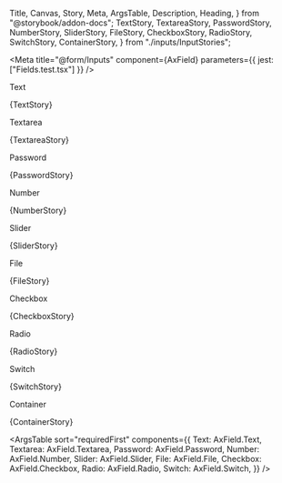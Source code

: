   Title,
  Canvas,
  Story,
  Meta,
  ArgsTable,
  Description,
  Heading,
} from "@storybook/addon-docs";
  TextStory,
  TextareaStory,
  PasswordStory,
  NumberStory,
  SliderStory,
  FileStory,
  CheckboxStory,
  RadioStory,
  SwitchStory,
  ContainerStory,
} from "./inputs/InputStories";

<Meta
  title="@form/Inputs"
  component={AxField}
  parameters={{ jest: ["Fields.test.tsx"] }}
/>

<Title>Form Inputs</Title>

<Heading storyId="form-inputs--text">Text</Heading>

<Description of={AxField.Text} />

<Canvas>
  <Story name="Text">{TextStory}</Story>
</Canvas>

<Heading storyId="form-inputs--textarea">Textarea</Heading>

<Description of={AxField.Textarea} />

<Canvas>
  <Story name="Textarea">{TextareaStory}</Story>
</Canvas>

<Heading storyId="form-inputs--password">Password</Heading>

<Description of={AxField.Password} />

<Canvas>
  <Story name="Password">{PasswordStory}</Story>
</Canvas>

<Heading storyId="form-inputs--number">Number</Heading>

<Description of={AxField.Number} />

<Canvas>
  <Story name="Number">{NumberStory}</Story>
</Canvas>

<Heading storyId="form-inputs--slider">Slider</Heading>

<Description of={AxField.Slider} />

<Canvas>
  <Story name="Slider">{SliderStory}</Story>
</Canvas>

<Heading storyId="form-inputs--file">File</Heading>

<Description of={AxField.File} />

<Canvas>
  <Story name="File">{FileStory}</Story>
</Canvas>

<Heading storyId="form-inputs--checkbox">Checkbox</Heading>

<Description of={AxField.Checkbox} />

<Canvas>
  <Story name="Checkbox">{CheckboxStory}</Story>
</Canvas>

<Heading storyId="form-inputs--radio">Radio</Heading>

<Description of={AxField.Radio} />

<Canvas>
  <Story name="Radio">{RadioStory}</Story>
</Canvas>

<Heading storyId="form-inputs--switch">Switch</Heading>

<Description of={AxField.Switch} />

<Canvas>
  <Story name="Switch">{SwitchStory}</Story>
</Canvas>

<Heading storyId="form-inputs--container">Container</Heading>

<Description of={AxField.Container} />

<Canvas>
  <Story name="Container">{ContainerStory}</Story>
</Canvas>

<ArgsTable
  sort="requiredFirst"
  components={{
    Text: AxField.Text,
    Textarea: AxField.Textarea,
    Password: AxField.Password,
    Number: AxField.Number,
    Slider: AxField.Slider,
    File: AxField.File,
    Checkbox: AxField.Checkbox,
    Radio: AxField.Radio,
    Switch: AxField.Switch,
  }}
/>
